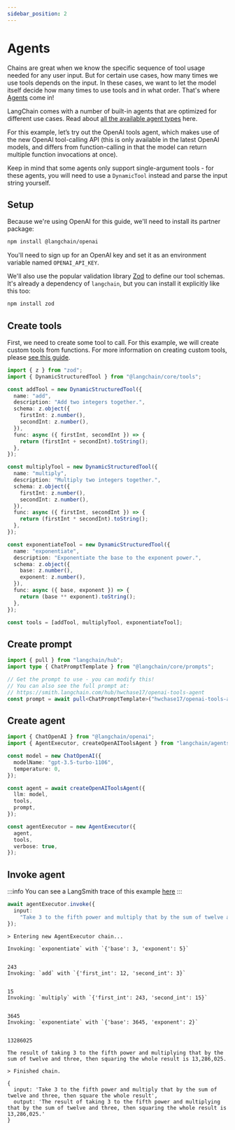 ```yaml
---
sidebar_position: 2
---
```


# Agents

Chains are great when we know the specific sequence of tool usage needed for any user input. But for certain use cases, how many times we use tools depends on the input.
In these cases, we want to let the model itself decide how many times to use tools and in what order. That's where [Agents](/docs/modules/agents/) come in!

LangChain comes with a number of built-in agents that are optimized for different use cases. Read about [all the available agent types](/docs/modules/agents/agent_types/) here.

For this example, let’s try out the OpenAI tools agent, which makes use of the new OpenAI tool-calling API (this is only available in the latest OpenAI models,
and differs from function-calling in that the model can return multiple function invocations at once).

Keep in mind that some agents only support single-argument tools - for these agents, you will need to use a `DynamicTool` instead
and parse the input string yourself.

## Setup

Because we're using OpenAI for this guide, we'll need to install its partner package:


<IntegrationInstallTooltip></IntegrationInstallTooltip>

```bash npm2yarn
npm install @langchain/openai
```

You'll need to sign up for an OpenAI key and set it as an environment variable named `OPENAI_API_KEY`.

We'll also use the popular validation library [Zod](https://zod.dev) to define our tool schemas. It's already
a dependency of `langchain`, but you can install it explicitly like this too:

```bash npm2yarn
npm install zod
```

## Create tools

First, we need to create some tool to call. For this example, we will create custom tools from functions.
For more information on creating custom tools, please [see this guide](/docs/modules/agents/tools/).

```ts
import { z } from "zod";
import { DynamicStructuredTool } from "@langchain/core/tools";

const addTool = new DynamicStructuredTool({
  name: "add",
  description: "Add two integers together.",
  schema: z.object({
    firstInt: z.number(),
    secondInt: z.number(),
  }),
  func: async ({ firstInt, secondInt }) => {
    return (firstInt + secondInt).toString();
  },
});

const multiplyTool = new DynamicStructuredTool({
  name: "multiply",
  description: "Multiply two integers together.",
  schema: z.object({
    firstInt: z.number(),
    secondInt: z.number(),
  }),
  func: async ({ firstInt, secondInt }) => {
    return (firstInt * secondInt).toString();
  },
});

const exponentiateTool = new DynamicStructuredTool({
  name: "exponentiate",
  description: "Exponentiate the base to the exponent power.",
  schema: z.object({
    base: z.number(),
    exponent: z.number(),
  }),
  func: async ({ base, exponent }) => {
    return (base ** exponent).toString();
  },
});

const tools = [addTool, multiplyTool, exponentiateTool];
```

## Create prompt

```ts
import { pull } from "langchain/hub";
import type { ChatPromptTemplate } from "@langchain/core/prompts";

// Get the prompt to use - you can modify this!
// You can also see the full prompt at:
// https://smith.langchain.com/hub/hwchase17/openai-tools-agent
const prompt = await pull<ChatPromptTemplate>("hwchase17/openai-tools-agent");
```

## Create agent

```ts
import { ChatOpenAI } from "@langchain/openai";
import { AgentExecutor, createOpenAIToolsAgent } from "langchain/agents";

const model = new ChatOpenAI({
  modelName: "gpt-3.5-turbo-1106",
  temperature: 0,
});

const agent = await createOpenAIToolsAgent({
  llm: model,
  tools,
  prompt,
});

const agentExecutor = new AgentExecutor({
  agent,
  tools,
  verbose: true,
});
```

## Invoke agent

:::info
You can see a LangSmith trace of this example [here](https://smith.langchain.com/public/fc11cacc-f467-4c39-a46e-8bfefa37b1f9/r)
:::

```ts
await agentExecutor.invoke({
  input:
    "Take 3 to the fifth power and multiply that by the sum of twelve and three, then square the whole result",
});
```

```
> Entering new AgentExecutor chain...

Invoking: `exponentiate` with `{'base': 3, 'exponent': 5}`


243
Invoking: `add` with `{'first_int': 12, 'second_int': 3}`


15
Invoking: `multiply` with `{'first_int': 243, 'second_int': 15}`


3645
Invoking: `exponentiate` with `{'base': 3645, 'exponent': 2}`


13286025

The result of taking 3 to the fifth power and multiplying that by the sum of twelve and three, then squaring the whole result is 13,286,025.

> Finished chain.
```

```
{
  input: 'Take 3 to the fifth power and multiply that by the sum of twelve and three, then square the whole result',
  output: 'The result of taking 3 to the fifth power and multiplying that by the sum of twelve and three, then squaring the whole result is 13,286,025.'
}
```
